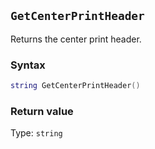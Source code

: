 ::: {.minipage data-latex="{\textwidth}"}
## `GetCenterPrintHeader`

Returns the center print header\index{printing!headers \& footers}.

### Syntax {-}

``` .lua
string GetCenterPrintHeader()
```

### Return value {-}

Type: `string`
:::
